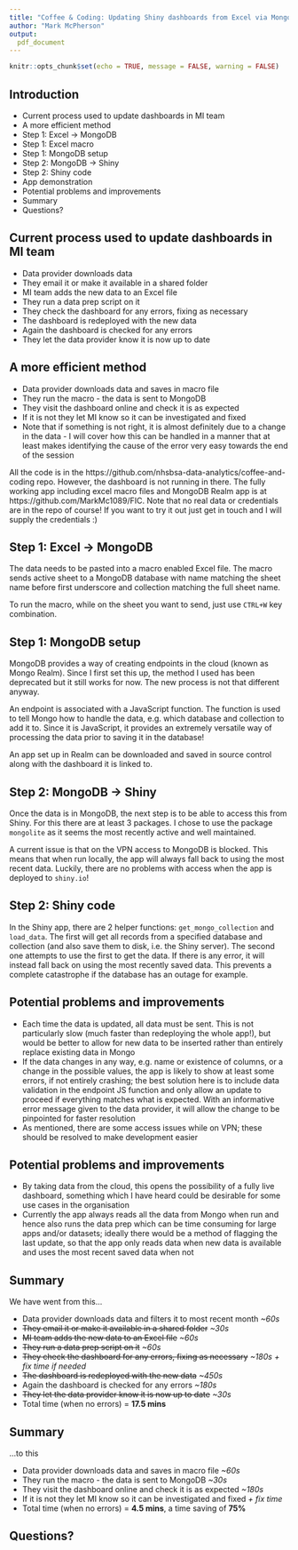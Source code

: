 ```yaml
---
title: "Coffee & Coding: Updating Shiny dashboards from Excel via MongoDB (the Good, the Bad and the Shiny)"
author: "Mark McPherson"
output:
  pdf_document
---
```


```r

knitr::opts_chunk$set(echo = TRUE, message = FALSE, warning = FALSE)

```

## Introduction

* Current process used to update dashboards in MI team
* A more efficient method
* Step 1: Excel -> MongoDB
* Step 1: Excel macro
* Step 1: MongoDB setup
* Step 2: MongoDB -> Shiny
* Step 2: Shiny code
* App demonstration
* Potential problems and improvements
* Summary
* Questions?

## Current process used to update dashboards in MI team

* Data provider downloads data
* They email it or make it available in a shared folder
* MI team adds the new data to an Excel file
* They run a data prep script on it
* They check the dashboard for any errors, fixing as necessary
* The dashboard is redeployed with the new data 
* Again the dashboard is checked for any errors
* They let the data provider know it is now up to date

## A more efficient method

* Data provider downloads data and saves in macro file
* They run the macro - the data is sent to MongoDB
* They visit the dashboard online and check it is as expected
* If it is not they let MI know so it can be investigated and fixed
* Note that if something is not right, it is almost definitely due to a change in the data - I will cover how this can be handled in a manner that at least makes identifying the cause of the error very easy towards the end of the session

All the code is in the https://github.com/nhsbsa-data-analytics/coffee-and-coding repo. However, the dashboard is not running in there.
The fully working app including excel macro files and MongoDB Realm app is at https://github.com/MarkMc1089/FIC. Note that no real data or credentials are in the repo of course! If you want to try it out just get in touch and I will supply the credentials :)

## Step 1: Excel -> MongoDB

The data needs to be pasted into a macro enabled Excel file. The macro sends active sheet to a MongoDB database with name matching the sheet name before first underscore and collection matching the full sheet name.

To run the macro, while on the sheet you want to send, just use `CTRL+W` key combination.

## Step 1: MongoDB setup

MongoDB provides a way of creating endpoints in the cloud (known as Mongo Realm). Since I first set this up, the method I used has been deprecated but it still works for now. The new process is not that different anyway.

An endpoint is associated with a JavaScript function. The function is used to tell Mongo how to handle the data, e.g. which database and collection to add it to. Since it is JavaScript, it provides an extremely versatile way of processing the data prior to saving it in the database!

An app set up in Realm can be downloaded and saved in source control along with the dashboard it is linked to.

## Step 2: MongoDB -> Shiny

Once the data is in MongoDB, the next step is to be able to access this from Shiny. For this there are at least 3 packages. I chose to use the package `mongolite` as it seems the most recently active and well maintained.

A current issue is that on the VPN access to MongoDB is blocked. This means that when run locally, the app will always fall back to using the most recent data. Luckily, there are no problems with access when the app is deployed to `shiny.io`!

## Step 2: Shiny code

In the Shiny app, there are 2 helper functions: `get_mongo_collection` and `load_data`. The first will get all records from a specified database and collection (and also save them to disk, i.e. the Shiny server). The second one attempts to use the first to get the data. If there is any error, it will instead fall back on using the most recently saved data. This prevents a complete catastrophe if the database has an outage for example.

## Potential problems and improvements

* Each time the data is updated, all data must be sent. This is not particularly slow (much faster than redeploying the whole app!), but would be better to allow for new data to be inserted rather than entirely replace existing data in Mongo
* If the data changes in any way, e.g. name or existence of columns, or a change in the possible values, the app is likely to show at least some errors, if not entirely crashing; the best solution here is to include data validation in the endpoint JS function and only allow an update to proceed if everything matches what is expected. With an informative error message given to the data provider, it will allow the change to be pinpointed for faster resolution
* As mentioned, there are some access issues while on VPN; these should be resolved to make development easier

## Potential problems and improvements

* By taking data from the cloud, this opens the possibility of a fully live dashboard, something which I have heard could be desirable for some use cases in the organisation
* Currently the app always reads all the data from Mongo when run and hence also runs the data prep which can be time consuming for large apps and/or datasets; ideally there would be a method of flagging the last update, so that the app only reads data when new data is available and uses the most recent saved data when not

## Summary

We have went from this...

* Data provider downloads data and filters it to most recent month _~60s_
* ~~They email it or make it available in a shared folder~~ _~30s_
* ~~MI team adds the new data to an Excel file~~ _~60s_
* ~~They run a data prep script on it~~ _~60s_
* ~~They check the dashboard for any errors, fixing as necessary~~ _~180s + fix time if needed_
* ~~The dashboard is redeployed with the new data~~ _~450s_
* Again the dashboard is checked for any errors _~180s_
* ~~They let the data provider know it is now up to date~~ _~30s_
* Total time (when no errors) = __17.5 mins__

## Summary

...to this

* Data provider downloads data and saves in macro file _~60s_
* They run the macro - the data is sent to MongoDB _~30s_
* They visit the dashboard online and check it is as expected _~180s_
* If it is not they let MI know so it can be investigated and fixed _+ fix time_
* Total time (when no errors) = __4.5 mins__, a time saving of __75%__

## Questions?

